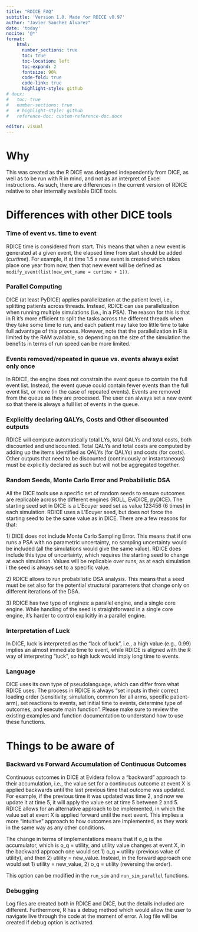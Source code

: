 ```yaml
---
title: "RDICE FAQ"
subtitle: 'Version 1.0. Made for RDICE v0.97'
author: "Javier Sanchez Alvarez"
date: 'today'
nocite: '@*'
format: 
    html:
      number_sections: true
      toc: true
      toc-location: left
      toc-expand: 2
      fontsize: 90%
      code-fold: true
      code-link: true
      highlight-style: github
# docx:
#   toc: true
#   number-sections: true
#   # highlight-style: github
#   reference-doc: custom-reference-doc.docx

editor: visual
---
```


# Why

This was created as the R DICE was designed independently from DICE, as well as to be run with R in mind, and not as an interpret of Excel instructions. As such, there are differences in the current version of RDICE relative to oher internally available DICE tools.

# Differences with other DICE tools

### Time of event vs. time to event

RDICE time is considered from start. This means that when a new event is generated at a given event, the elapsed time from start should be added (*curtime*). For example, if at time 1.5 a new event is created which takes place one year from now, then that new event will be defined as `modify_event(list(new_evt_name = curtime + 1))`.

### Parallel Computing

DICE (at least PyDICE) applies parallelization at the patient level, i.e., splitting patients across threads. Instead, RDICE can use parallelization when running multiple simulations (i.e., in a PSA). The reason for this is that in R it's more efficient to split the tasks across the different threads when they take some time to run, and each patient may take too little time to take full advantage of this process. However, note that the parallelization in R is limited by the RAM available, so depending on the size of the simulation the benefits in terms of run speed can be more limited.

### Events removed/repeated in queue vs. events always exist only once

In RDICE, the engine does not constrain the event queue to contain the full event list. Instead, the event queue could contain fewer events than the full event list, or more (in the case of repeated events). Events are removed from the queue as they are processed. The user can always set a new event so that there is always a full list of events in the queue.

### Explicitly declaring QALYs, Costs and Other discounted outputs

RDICE will compute automatically total LYs, total QALYs and total costs, both discounted and undiscounted. Total QALYs and total costs are computed by adding up the items identified as QALYs (for QALYs) and costs (for costs). Other outputs that need to be discounted (continuously or instantaneous) must be explicitly declared as such but will not be aggregated together.

### Random Seeds, Monte Carlo Error and Probabilistic DSA

All the DICE tools use a specific set of random seeds to ensure outcomes are replicable across the different engines (ROLL, EviDICE, pyDICE). The starting seed set in DICE is a L'Ecuyer seed set as value 123456 (6 times) in each simulation. RDICE uses a L'Ecuyer seed, but does not force the starting seed to be the same value as in DICE. There are a few reasons for that:

1\) DICE does not include Monte Carlo Sampling Error. This means that if one runs a PSA with no parametric uncertainty, no sampling uncertainty would be included (all the simulations would give the same value). RDICE does include this type of uncertainty, which requires the starting seed to change at each simulation. Values will be replicable over runs, as at each simulation i the seed is always set to a specific value.

2\) RDICE allows to run probabilistic DSA analysis. This means that a seed must be set also for the potential structural parameters that change only on different iterations of the DSA.

3\) RDICE has two type of engines: a parallel engine, and a single core engine. While handling of the seed is straightforward in a single core engine, it's harder to control explicitly in a parallel engine.

### Interpretation of Luck

In DICE, luck is interpreted as the "lack of luck", i.e., a high value (e.g., 0.99) implies an almost immediate time to event, while RDICE is aligned with the R way of interpreting "luck", so high luck would imply long time to events.

### Language

DICE uses its own type of pseudolanguage, which can differ from what RDICE uses. The process in RDICE is always "set inputs in their correct loading order (sensitivity, simulation, common for all arms, specific patient-arm), set reactions to events, set initial time to events, determine type of outcomes, and execute main function". Please make sure to review the existing examples and function documentation to understand how to use these functions.

# Things to be aware of

### Backward vs Forward Accumulation of Continuous Outcomes

Continuous outcomes in DICE at Evidera follow a "backward" approach to their accumulation, i.e., the value set for a continuous outcome at event X is applied backwards until the last previous time that outcome was updated. For example, if the previous time it was updated was time 2, and now we update it at time 5, it will apply the value set at time 5 between 2 and 5. RDICE allows for an alternative approach to be implemented, in which the value set at event X is applied forward until the next event. This implies a more "intuitive" approach to how outcomes are implemented, as they work in the same way as any other conditions.

The change in terms of implementations means that if o_q is the accumulator, which is o_q = utility, and utility value changes at event X, in the backward approach one would set 1) o_q = utility (previous value of utility), and then 2) utility = new_value. Instead, in the forward approach one would set 1) utility = new_value, 2) o_q = utility (reversing the order).

This option can be modified in the `run_sim` and `run_sim_parallel` functions.

### Debugging

Log files are created both in RDICE and DICE, but the details included are different. Furthermore, R has a debug method which would allow the user to navigate live through the code at the moment of error. A log file will be created if debug option is activated.
